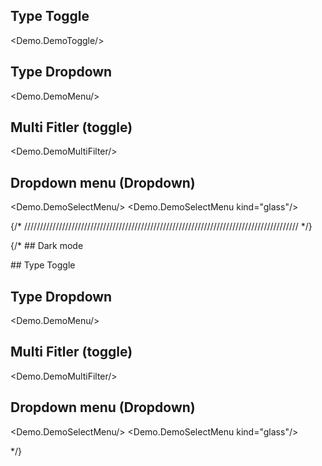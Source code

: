 

## Type Toggle
<Demo.DemoToggle/>

## Type Dropdown
<Demo.DemoMenu/>

## Multi Fitler (toggle)
<Demo.DemoMultiFilter/>

## Dropdown menu (Dropdown)
<Demo.DemoSelectMenu/>
<Demo.DemoSelectMenu kind="glass"/>

{/* /////////////////////////////////////////////////////////////////////////////////////// */}

{/* ## Dark mode

<div className="bg-gray-950 text-white p-4 rounded-md flex flex-col gap-4" data-scheme="dark">
## Type Toggle
<Demo.DemoToggle/>

## Type Dropdown
<Demo.DemoMenu/>

## Multi Fitler (toggle)
<Demo.DemoMultiFilter/>

## Dropdown menu (Dropdown)
<Demo.DemoSelectMenu/>
<Demo.DemoSelectMenu kind="glass"/>
</div> */}

